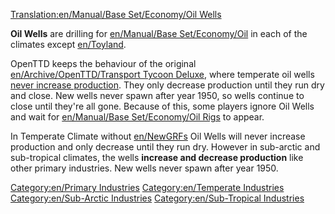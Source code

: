 [[Translation:en/Manual/Base Set/Economy/Oil Wells]]

{{en/Industries|image=Oilwells.png
|name=Oil Wells
|climates=[[en/Temperate]], [[en/Sub-Arctic]], [[en/Sub-Tropical]].
|accepts=Nothing
|produces=[[en/Manual/Base Set/Economy/Oil]]
}}

'''Oil Wells''' are drilling for [[en/Manual/Base Set/Economy/Oil]] in each of the climates except [[en/Toyland]].

OpenTTD keeps the behaviour of the original [[en/Archive/OpenTTD/Transport Tycoon Deluxe]], where temperate oil wells [https://www.reddit.com/r/openttd/comments/3en1jp/oil_well_production_only_declines/ never increase production]. They only decrease production until they run dry and close. New wells never spawn after year 1950, so wells continue to close until they're all gone. Because of this, some players ignore Oil Wells and wait for [[en/Manual/Base Set/Economy/Oil Rig]]s to appear.

In Temperate Climate without [[en/NewGRFs]] Oil Wells will never increase production and only decrease until they run dry.
However in sub-arctic and sub-tropical climates, the wells '''increase and decrease production''' like other primary industries. 
New wells never spawn after year 1950.

{{en/Navbox Industries}}

[[Category:en/Primary Industries]]
[[Category:en/Temperate Industries]]
[[Category:en/Sub-Arctic Industries]]
[[Category:en/Sub-Tropical Industries]]
